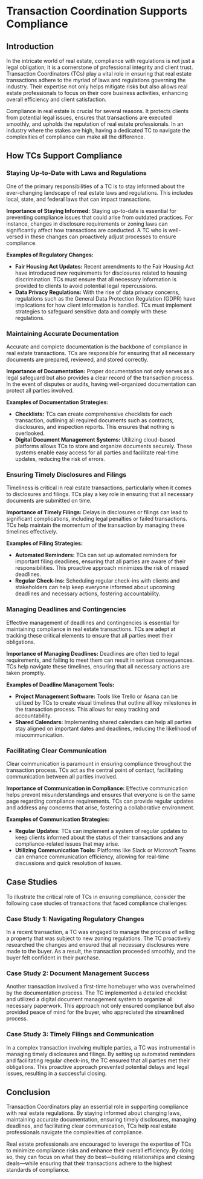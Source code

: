 # Transaction Coordination Supports Compliance

## Introduction

In the intricate world of real estate, compliance with regulations is not just a legal obligation; it is a cornerstone of professional integrity and client trust. Transaction Coordinators (TCs) play a vital role in ensuring that real estate transactions adhere to the myriad of laws and regulations governing the industry. Their expertise not only helps mitigate risks but also allows real estate professionals to focus on their core business activities, enhancing overall efficiency and client satisfaction.

Compliance in real estate is crucial for several reasons. It protects clients from potential legal issues, ensures that transactions are executed smoothly, and upholds the reputation of real estate professionals. In an industry where the stakes are high, having a dedicated TC to navigate the complexities of compliance can make all the difference.

## How TCs Support Compliance

### Staying Up-to-Date with Laws and Regulations

One of the primary responsibilities of a TC is to stay informed about the ever-changing landscape of real estate laws and regulations. This includes local, state, and federal laws that can impact transactions. 

**Importance of Staying Informed:**
Staying up-to-date is essential for preventing compliance issues that could arise from outdated practices. For instance, changes in disclosure requirements or zoning laws can significantly affect how transactions are conducted. A TC who is well-versed in these changes can proactively adjust processes to ensure compliance.

**Examples of Regulatory Changes:**
- **Fair Housing Act Updates:** Recent amendments to the Fair Housing Act have introduced new requirements for disclosures related to housing discrimination. TCs must ensure that all necessary information is provided to clients to avoid potential legal repercussions.
- **Data Privacy Regulations:** With the rise of data privacy concerns, regulations such as the General Data Protection Regulation (GDPR) have implications for how client information is handled. TCs must implement strategies to safeguard sensitive data and comply with these regulations.

### Maintaining Accurate Documentation

Accurate and complete documentation is the backbone of compliance in real estate transactions. TCs are responsible for ensuring that all necessary documents are prepared, reviewed, and stored correctly.

**Importance of Documentation:**
Proper documentation not only serves as a legal safeguard but also provides a clear record of the transaction process. In the event of disputes or audits, having well-organized documentation can protect all parties involved.

**Examples of Documentation Strategies:**
- **Checklists:** TCs can create comprehensive checklists for each transaction, outlining all required documents such as contracts, disclosures, and inspection reports. This ensures that nothing is overlooked.
- **Digital Document Management Systems:** Utilizing cloud-based platforms allows TCs to store and organize documents securely. These systems enable easy access for all parties and facilitate real-time updates, reducing the risk of errors.

### Ensuring Timely Disclosures and Filings

Timeliness is critical in real estate transactions, particularly when it comes to disclosures and filings. TCs play a key role in ensuring that all necessary documents are submitted on time.

**Importance of Timely Filings:**
Delays in disclosures or filings can lead to significant complications, including legal penalties or failed transactions. TCs help maintain the momentum of the transaction by managing these timelines effectively.

**Examples of Filing Strategies:**
- **Automated Reminders:** TCs can set up automated reminders for important filing deadlines, ensuring that all parties are aware of their responsibilities. This proactive approach minimizes the risk of missed deadlines.
- **Regular Check-Ins:** Scheduling regular check-ins with clients and stakeholders can help keep everyone informed about upcoming deadlines and necessary actions, fostering accountability.

### Managing Deadlines and Contingencies

Effective management of deadlines and contingencies is essential for maintaining compliance in real estate transactions. TCs are adept at tracking these critical elements to ensure that all parties meet their obligations.

**Importance of Managing Deadlines:**
Deadlines are often tied to legal requirements, and failing to meet them can result in serious consequences. TCs help navigate these timelines, ensuring that all necessary actions are taken promptly.

**Examples of Deadline Management Tools:**
- **Project Management Software:** Tools like Trello or Asana can be utilized by TCs to create visual timelines that outline all key milestones in the transaction process. This allows for easy tracking and accountability.
- **Shared Calendars:** Implementing shared calendars can help all parties stay aligned on important dates and deadlines, reducing the likelihood of miscommunication.

### Facilitating Clear Communication

Clear communication is paramount in ensuring compliance throughout the transaction process. TCs act as the central point of contact, facilitating communication between all parties involved.

**Importance of Communication in Compliance:**
Effective communication helps prevent misunderstandings and ensures that everyone is on the same page regarding compliance requirements. TCs can provide regular updates and address any concerns that arise, fostering a collaborative environment.

**Examples of Communication Strategies:**
- **Regular Updates:** TCs can implement a system of regular updates to keep clients informed about the status of their transactions and any compliance-related issues that may arise.
- **Utilizing Communication Tools:** Platforms like Slack or Microsoft Teams can enhance communication efficiency, allowing for real-time discussions and quick resolution of issues.

## Case Studies

To illustrate the critical role of TCs in ensuring compliance, consider the following case studies of transactions that faced compliance challenges:

### Case Study 1: Navigating Regulatory Changes

In a recent transaction, a TC was engaged to manage the process of selling a property that was subject to new zoning regulations. The TC proactively researched the changes and ensured that all necessary disclosures were made to the buyer. As a result, the transaction proceeded smoothly, and the buyer felt confident in their purchase.

### Case Study 2: Document Management Success

Another transaction involved a first-time homebuyer who was overwhelmed by the documentation process. The TC implemented a detailed checklist and utilized a digital document management system to organize all necessary paperwork. This approach not only ensured compliance but also provided peace of mind for the buyer, who appreciated the streamlined process.

### Case Study 3: Timely Filings and Communication

In a complex transaction involving multiple parties, a TC was instrumental in managing timely disclosures and filings. By setting up automated reminders and facilitating regular check-ins, the TC ensured that all parties met their obligations. This proactive approach prevented potential delays and legal issues, resulting in a successful closing.

## Conclusion

Transaction Coordinators play an essential role in supporting compliance with real estate regulations. By staying informed about changing laws, maintaining accurate documentation, ensuring timely disclosures, managing deadlines, and facilitating clear communication, TCs help real estate professionals navigate the complexities of compliance.

Real estate professionals are encouraged to leverage the expertise of TCs to minimize compliance risks and enhance their overall efficiency. By doing so, they can focus on what they do best—building relationships and closing deals—while ensuring that their transactions adhere to the highest standards of compliance.